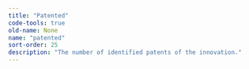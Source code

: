 ```yaml
---
title: "Patented"
code-tools: true
old-name: None
name: "patented"
sort-order: 25
description: "The number of identified patents of the innovation."
---
```

